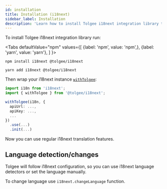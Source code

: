 ```yaml
---
id: installation
title: Installation (i18next)
sidebar_label: Installation
description: 'Learn how to install Tolgee i18next integration library to use regular i18next translation features. Tolgee will follow i18next configuration.'
---
```


To install Tolgee i18next integration library run:


<Tabs
    defaultValue="npm"
    values={[
        {label: 'npm', value: 'npm',},
        {label: 'yarn', value: 'yarn'},
    ]
    }>
<TabItem value="npm">

```shell
npm install i18next @tolgee/i18next
```

</TabItem>
<TabItem value="yarn">

```shell
yarn add i18next @tolgee/i18next
```

</TabItem>
</Tabs>

Then wrap your i18next instance [`withTolgee`](./api#function-withtolgeei18next-tolgeeconfig):

```ts
import i18n from 'i18next';
import { withTolgee } from '@tolgee/i18next';

withTolgee(i18n, {
  apiUrl: ...,
  apiKey: ...,
  ...
})
  .use(...)
  .init(...)

```

Now you can use regular i18next translation features.

## Language detection/changes

Tolgee will follow i18next configuration, so you can use i18next language detectors or set the language manually.

To change language use `i18next.changeLanguage` function.
